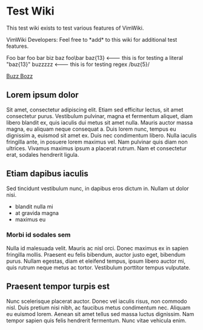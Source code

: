 = Test Wiki =

This test wiki exists to test various features of VimWiki.

VimWiki Developers: Feel free to *add* to this wiki for additional test features.

Foo bar
foo bar
biz baz
foo\bar
baz{13} <--- this is for testing a literal "baz{13}"
buzzzzz <--- this is for testing regex /buz{5}/

[[buzz_bozz|Buzz Bozz]]

== Lorem ipsum dolor ==

Sit amet, consectetur adipiscing elit. Etiam sed efficitur lectus, sit amet consectetur purus. Vestibulum pulvinar, magna et fermentum aliquet, diam libero blandit ex, quis iaculis dui metus sit amet nulla. Mauris auctor massa magna, eu aliquam neque consequat a. Duis lorem nunc, tempus eu dignissim a, euismod sit amet ex. Duis nec condimentum libero. Nulla iaculis fringilla ante, in posuere lorem maximus vel. Nam pulvinar quis diam non ultrices. Vivamus maximus ipsum a placerat rutrum. Nam et consectetur erat, sodales hendrerit ligula.

== Etiam dapibus iaculis ==

Sed tincidunt vestibulum nunc, in dapibus eros dictum in. Nullam ut dolor nisi.

* blandit nulla mi
* at gravida magna
* maximus eu

=== Morbi id sodales sem ===

Nulla id malesuada velit. Mauris ac nisl orci. Donec maximus ex in sapien fringilla mollis. Praesent eu felis bibendum, auctor justo eget, bibendum purus. Nullam egestas, diam et eleifend tempus, ipsum libero auctor mi, quis rutrum neque metus ac tortor. Vestibulum porttitor tempus vulputate.

== Praesent tempor turpis est ==

Nunc scelerisque placerat auctor. Donec vel iaculis risus, non commodo nisl. Duis pretium nisi nibh, ac faucibus metus condimentum nec. Aliquam eu euismod lorem. Aenean sit amet tellus sed massa luctus dignissim. Nam tempor sapien quis felis hendrerit fermentum. Nunc vitae vehicula enim.

